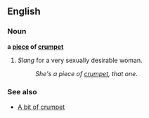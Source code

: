 ==English==
=== Noun ===
'''a [[piece]] of [[crumpet]]'''

#''Slang'' for a very sexually desirable woman.
#:''She's a piece of [[crumpet]], that one''.

=== See also === 
*[[A bit of crumpet]]